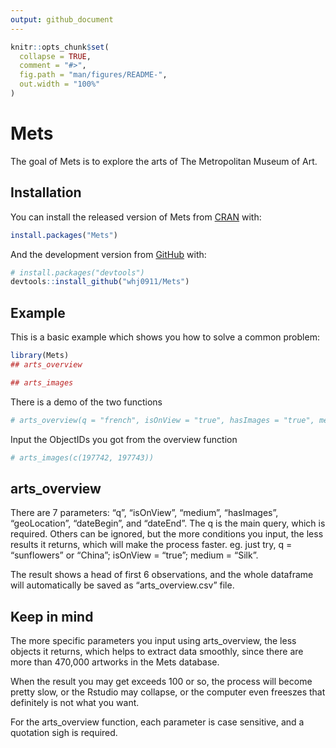 ```yaml
---
output: github_document
---
```


<!-- README.md is generated from README.Rmd. Please edit that file -->

```r
knitr::opts_chunk$set(
  collapse = TRUE,
  comment = "#>",
  fig.path = "man/figures/README-",
  out.width = "100%"
)
```

# Mets

<!-- badges: start -->
<!-- badges: end -->

The goal of Mets is to explore the arts of The Metropolitan Museum of Art.

## Installation

You can install the released version of Mets from [CRAN](https://CRAN.R-project.org) with:

``` r
install.packages("Mets")
```

And the development version from [GitHub](https://github.com/) with:

``` r
# install.packages("devtools")
devtools::install_github("whj0911/Mets")
```


## Example

This is a basic example which shows you how to solve a common problem:

```r
library(Mets)
## arts_overview

## arts_images
```

There is a demo of the two functions
```r
# arts_overview(q = "french", isOnView = "true", hasImages = "true", medium = "Silk")

```

Input the ObjectIDs you got from the overview function
```r
# arts_images(c(197742, 197743))

```

## arts_overview
There are 7 parameters: "q", "isOnView", "medium", "hasImages", "geoLocation", "dateBegin", and "dateEnd". The q is the main query, which is required. Others can be ignored, but the more conditions you input, the less results it returns, which will make the process faster. eg. just try, q = "sunflowers" or "China"; isOnView = "true"; medium = "Silk".

The result shows a head of first 6 observations, and the whole dataframe will automatically be saved as "arts_overview.csv" file.


## Keep in mind
The more specific parameters you input using arts_overview, the less objects it returns, which helps to extract data smoothly, since there are more than 470,000 artworks in the Mets database.

When the result you may get exceeds 100 or so, the process will become pretty slow, or the Rstudio may collapse, or the computer even freeszes that definitely is not what you want.

For the arts_overview function, each parameter is case sensitive, and a quotation sigh is required.



